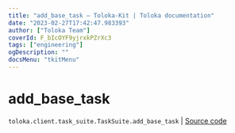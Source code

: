 ```yaml
---
title: "add_base_task — Toloka-Kit | Toloka documentation"
date: "2023-02-27T17:42:47.983393"
author: ["Toloka Team"]
coverId: F_bIcOYF9yjrxkPZrXc3
tags: ["engineering"]
ogDescription: ""
docsMenu: "tkitMenu"
---
```


# add_base_task
`toloka.client.task_suite.TaskSuite.add_base_task` | [Source code](https://github.com/Toloka/toloka-kit/blob/v1.1.4/src/client/task_suite.py#L72)